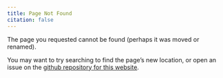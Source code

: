 ```yaml
---
title: Page Not Found
citation: false
---
```


The page you requested cannot be found (perhaps it was moved or renamed).

You may want to try searching to find the page's new location, or open an issue on the [github repository for this website](https://github.com/m-clark/m-clark.github.io).